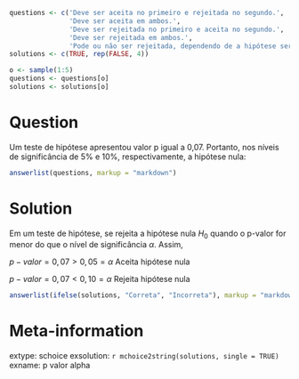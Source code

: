 ```r

questions <- c('Deve ser aceita no primeiro e rejeitada no segundo.',
               'Deve ser aceita em ambos.',
               'Deve ser rejeitada no primeiro e aceita no segundo.',
               'Deve ser rejeitada em ambos.',
               'Pode ou não ser rejeitada, dependendo de a hipótese ser simples ou não.')
solutions <- c(TRUE, rep(FALSE, 4))

o <- sample(1:5)
questions <- questions[o]
solutions <- solutions[o]

```

Question
========

Um teste de hipótese apresentou valor p igual a 0,07. Portanto, nos níveis de significância de 5% e 10%, respectivamente, a hipótese nula:

```r
answerlist(questions, markup = "markdown")
```

Solution
========

Em um teste de hipótese, se rejeita a hipótese nula $H_0$ quando o p-valor for menor do que o nível de significância $\alpha$. Assim,

$p-valor = 0,07 > 0,05 = \alpha$ Aceita hipótese nula

$p-valor = 0,07 < 0,10 = \alpha$ Rejeita hipótese nula



```r
answerlist(ifelse(solutions, "Correta", "Incorreta"), markup = "markdown")
```

Meta-information
================
extype: schoice
exsolution: `r mchoice2string(solutions, single = TRUE)`
exname: p valor alpha